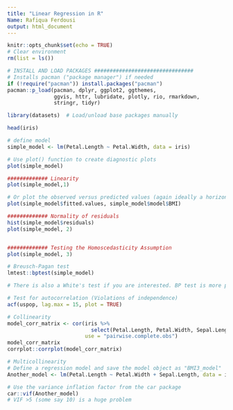 ```yaml
---
title: "Linear Regression in R"
Name: Rafiqua Ferdousi
output: html_document
---
```


```r
knitr::opts_chunk$set(echo = TRUE)
# Clear environment
rm(list = ls()) 

# INSTALL AND LOAD PACKAGES ################################
# Installs pacman ("package manager") if needed
if (!require("pacman")) install.packages("pacman")
pacman::p_load(pacman, dplyr, ggplot2, ggthemes, 
               ggvis, httr, lubridate, plotly, rio, rmarkdown, 
               stringr, tidyr) 

library(datasets)  # Load/unload base packages manually
```

```r
head(iris)

# define model
simple_model <- lm(Petal.Length ~ Petal.Width, data = iris)

# Use plot() function to create diagnostic plots
plot(simple_model)

############# Linearity 
plot(simple_model,1)

# Or plot the observed versus predicted values (again ideally a horizontal line)
plot(simple_model$fitted.values, simple_model$model$BMI)

############# Normality of residuals
hist(simple_model$residuals)
plot(simple_model, 2)


############# Testing the Homoscedasticity Assumption
plot(simple_model, 3)

# Breusch-Pagan test
lmtest::bptest(simple_model)

# There is also a White's test if you are interested. BP test is more popular

# Test for autocorrelation (Violations of independence)
acf(uspop, lag.max = 15, plot = TRUE)

# Collinearity
model_corr_matrix <- cor(iris %>% 
                           select(Petal.Length, Petal.Width, Sepal.Length),
                         use = "pairwise.complete.obs")
model_corr_matrix
corrplot::corrplot(model_corr_matrix)

# Multicollinearity
# Define a regression model and save the model object as "BMI3_model"
Another_model <- lm(Petal.Length ~ Petal.Width + Sepal.Length, data = iris)

# Use the variance inflation factor from the car package
car::vif(Another_model)
# VIF >5 (some say 10) is a huge problem
```

